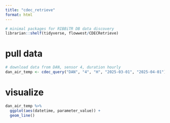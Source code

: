 ```yaml
---
title: "cdec_retrieve"
format: html
---
```


```r
# minimal packages for RIBBiTR DB data discovery
librarian::shelf(tidyverse, flowwest/CDECRetrieve)

```


# pull data
```r
# download data from DAN, sensor 4, duration hourly
dan_air_temp <- cdec_query("DAN", "4", "H", "2025-03-01", "2025-04-01")
```

# visualize
```r
dan_air_temp %>%
  ggplot(aes(datetime, parameter_value)) + 
  geom_line()
```